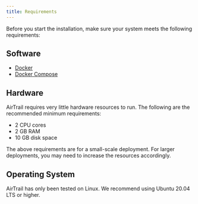 ```yaml
---
title: Requirements
---
```


Before you start the installation, make sure your system meets the following requirements:

## Software

- [Docker](https://docs.docker.com/get-docker/)
- [Docker Compose](https://docs.docker.com/compose/install/)

## Hardware

AirTrail requires very little hardware resources to run. The following are the recommended minimum requirements:

- 2 CPU cores
- 2 GB RAM
- 10 GB disk space

The above requirements are for a small-scale deployment. For larger deployments, you may need to increase the resources accordingly.

## Operating System

AirTrail has only been tested on Linux. We recommend using Ubuntu 20.04 LTS or higher.
